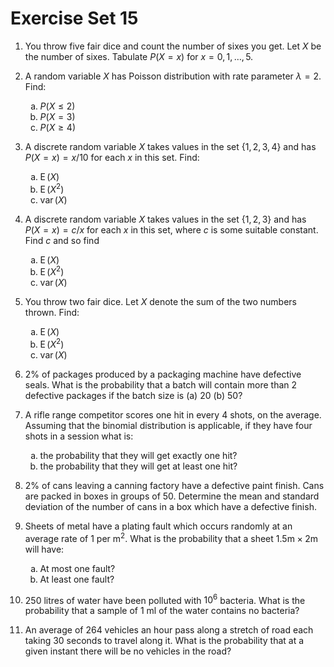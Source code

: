 # Exercise Set 15 {-}

1. You throw five fair dice and count the number of sixes you get. Let
$X$ be the number of sixes.
Tabulate $P(X=x)$ for $x=0, 1,\dots,5$.

1. A random variable $X$ has Poisson distribution with rate parameter $\lambda=2$. Find:
    a. $P(X \le 2)$
    a. $P(X=3)$
    a. $P(X \ge 4)$

1. A discrete random variable $X$ takes values in the set $\{1,2,3,4\}$
and has $P(X=x)=x/10$ for each $x$ in this set.
Find:
    a. $\operatorname{E}(X)$
    a. $\operatorname{E}(X^2)$
    a. $\operatorname{var}(X)$

1. A discrete random variable $X$ takes values in the set $\{1,2,3\}$
and has $P(X=x)=c/x$ for each $x$ in this set, where
$c$ is some suitable constant.
Find $c$ and so find
    a. $\operatorname{E}(X)$
    a. $\operatorname{E}(X^2)$
    a. $\operatorname{var}(X)$

1. You throw two fair dice. Let $X$ denote the sum of the two numbers
thrown. Find:
    a. $\operatorname{E}(X)$
    a. $\operatorname{E}(X^2)$
    a. $\operatorname{var}(X)$

1. 2% of packages produced by a packaging machine have defective seals. What is the probability that a batch will contain more than 2 defective packages if the batch size is (a) 20 (b) 50?

1. A rifle range competitor scores one hit in every 4 shots, on the average. Assuming that the binomial distribution is applicable, if they have four shots in a session what is:
    a. the probability that they will get exactly one hit?
    a. the probability that they will get at least one hit?

1. 2% of cans leaving a canning factory have a defective paint finish. Cans are packed in boxes in groups of 50. Determine the mean and standard deviation of the number of cans in a box which have a defective finish.

1. Sheets of metal have a plating fault which occurs randomly at an average rate of 1 per $\text{m}^2$. What is the probability that a sheet $1.5\text{m} \times 2 \text{m}$ will have:
    a. At most one fault?
    a. At least one fault?

1. 250 litres of water have been polluted with $10^6$ bacteria. What is the probability that a sample of 1 ml of the water contains no bacteria?

1. An average of 264 vehicles an hour pass along a stretch of road each taking 30 seconds to travel along it. What is the probability that at a given instant there will be no vehicles in the road?

